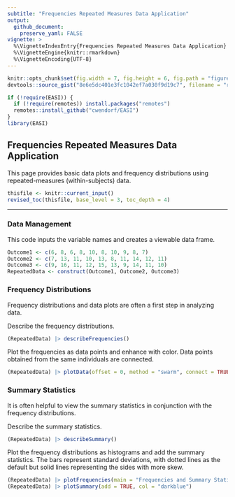 ```yaml
---
subtitle: "Frequencies Repeated Measures Data Application"
output:
  github_document:
    preserve_yaml: FALSE
vignette: >
  %\VignetteIndexEntry{Frequencies Repeated Measures Data Application}
  %\VignetteEngine{knitr::rmarkdown}
  %\VignetteEncoding{UTF-8}
---
```


```r
knitr::opts_chunk$set(fig.width = 7, fig.height = 6, fig.path = "figures/", echo = TRUE, warning = FALSE, message = FALSE)
devtools::source_gist("8e6e5dc401e3fc1042ef7a030f9d19c7", filename = "revised_toc.R")
```

```r
if (!require(EASI)) {
  if (!require(remotes)) install.packages("remotes")
  remotes::install_github("cwendorf/EASI")
}
library(EASI)
```

## Frequencies Repeated Measures Data Application

This page provides basic data plots and frequency distributions using repeated-measures (within-subjects) data.

```r
thisfile <- knitr::current_input()
revised_toc(thisfile, base_level = 3, toc_depth = 4)
```

---

### Data Management

This code inputs the variable names and creates a viewable data frame.
```r
Outcome1 <- c(6, 8, 6, 8, 10, 8, 10, 9, 8, 7)
Outcome2 <- c(7, 13, 11, 10, 13, 8, 11, 14, 12, 11)
Outcome3 <- c(9, 16, 11, 12, 15, 13, 9, 14, 11, 10)
RepeatedData <- construct(Outcome1, Outcome2, Outcome3)
```

### Frequency Distributions

Frequency distributions and data plots are often a first step in analyzing data.

Describe the frequency distributions.
```r
(RepeatedData) |> describeFrequencies()
```

Plot the frequencies as data points and enhance with color. Data points obtained from the same individuals are connected.
```r
(RepeatedData) |> plotData(offset = 0, method = "swarm", connect = TRUE, col = "darkblue")
```

### Summary Statistics

It is often helpful to view the summary statistics in conjunction with the frequency distributions.

Describe the summary statistics.
```r
(RepeatedData) |> describeSummary()
```

Plot the frequency distributions as histograms and add the summary statistics. The bars represent standard deviations, with dotted lines as the default but solid lines representing the sides with more skew.
```r
(RepeatedData) |> plotFrequencies(main = "Frequencies and Summary Statistics for the Data", col = "darkblue")
(RepeatedData) |> plotSummary(add = TRUE, col = "darkblue")
```
